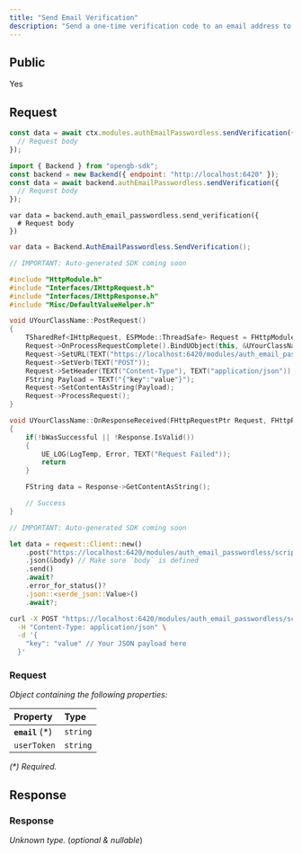 ```yaml
---
title: "Send Email Verification"
description: "Send a one-time verification code to an email address to verify ownership."
---
```


## Public

Yes

## Request


<RequestExample>

```typescript OpenGB Script
const data = await ctx.modules.authEmailPasswordless.sendVerification({
  // Request body
});
```


```javascript JavaScript
import { Backend } from "opengb-sdk";
const backend = new Backend({ endpoint: "http://localhost:6420" });
const data = await backend.authEmailPasswordless.sendVerification({
  // Request body
});
```

```gdscript Godot
var data = backend.auth_email_passwordless.send_verification({
  # Request body
})
```

```csharp Unity
var data = Backend.AuthEmailPasswordless.SendVerification();
```

```cpp Unreal Engine
// IMPORTANT: Auto-generated SDK coming soon

#include "HttpModule.h"
#include "Interfaces/IHttpRequest.h"
#include "Interfaces/IHttpResponse.h"
#include "Misc/DefaultValueHelper.h"

void UYourClassName::PostRequest()
{
    TSharedRef<IHttpRequest, ESPMode::ThreadSafe> Request = FHttpModule::Get().CreateRequest();
    Request->OnProcessRequestComplete().BindUObject(this, &UYourClassName::OnResponseReceived);
    Request->SetURL(TEXT("https://localhost:6420/modules/auth_email_passwordless/scripts/send_verification/call"));
    Request->SetVerb(TEXT("POST"));
    Request->SetHeader(TEXT("Content-Type"), TEXT("application/json"));
    FString Payload = TEXT("{"key":"value"}");
    Request->SetContentAsString(Payload);
    Request->ProcessRequest();
}

void UYourClassName::OnResponseReceived(FHttpRequestPtr Request, FHttpResponsePtr Response, bool bWasSuccessful)
{
    if(!bWasSuccessful || !Response.IsValid())
    {
        UE_LOG(LogTemp, Error, TEXT("Request Failed"));
        return
    }

    FString data = Response->GetContentAsString();

    // Success
}
```

```rust Rust
// IMPORTANT: Auto-generated SDK coming soon

let data = reqwest::Client::new()
    .post("https://localhost:6420/modules/auth_email_passwordless/scripts/send_verification/call")
    .json(&body) // Make sure `body` is defined
    .send()
    .await?
    .error_for_status()?
    .json::<serde_json::Value>()
    .await?;
```

```bash curl
curl -X POST "https://localhost:6420/modules/auth_email_passwordless/scripts/send_verification/call" \
  -H "Content-Type: application/json" \
  -d '{
    "key": "value" // Your JSON payload here
  }'
```

</RequestExample>




### Request

_Object containing the following properties:_

| Property         | Type     |
| :--------------- | :------- |
| **`email`** (\*) | `string` |
| `userToken`      | `string` |

_(\*) Required._


## Response



### Response

_Unknown type._ (_optional & nullable_)

